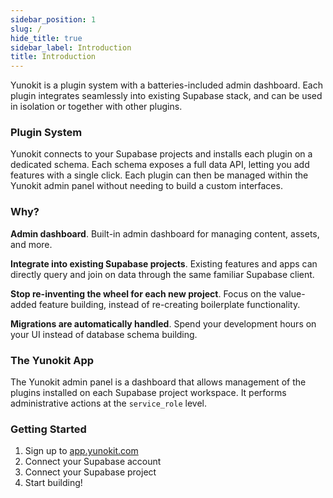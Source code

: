 ```yaml
---
sidebar_position: 1
slug: /
hide_title: true
sidebar_label: Introduction
title: Introduction
---
```


Yunokit is a plugin system with a batteries-included admin dashboard. Each plugin integrates seamlessly into existing Supabase stack, and can be used in isolation or together with other plugins.

### Plugin System

Yunokit connects to your Supabase projects and installs each plugin on a dedicated schema. Each schema exposes a full data API, letting you add features with a single click. Each plugin can then be managed within the Yunokit admin panel without needing to build a custom interfaces.

### Why?

**Admin dashboard**. Built-in admin dashboard for managing content, assets, and more.

**Integrate into existing Supabase projects**. Existing features and apps can directly query and join on data through the same familiar Supabase client.

**Stop re-inventing the wheel for each new project**. Focus on the value-added feature building, instead of re-creating boilerplate functionality.

**Migrations are automatically handled**. Spend your development hours on your UI instead of database schema building.

### The Yunokit App

The Yunokit admin panel is a dashboard that allows management of the plugins installed on each Supabase project workspace. It performs administrative actions at the `service_role` level.

### Getting Started

1. Sign up to [app.yunokit.com](https://app.yunokit.com)
2. Connect your Supabase account
3. Connect your Supabase project
4. Start building!
